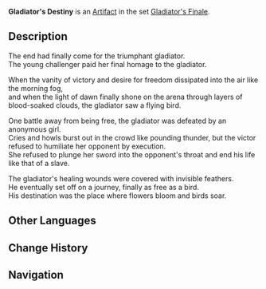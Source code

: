{{Artifact Infobox
|image = Item Gladiator's Destiny.png
|set   = Gladiator's Finale
|piece = Plume of Death
}}
{{Description|A feather of dreams that soars free like an eagle. At the end of the gladiator's legendary life, this parting gift was left upon his chest by a bird that knew true freedom.}}
'''Gladiator's Destiny''' is an [[Artifact]] in the set [[Gladiator's Finale]].

==Description==
The end had finally come for the triumphant gladiator.<br />The young challenger paid her final homage to the gladiator.

When the vanity of victory and desire for freedom dissipated into the air like the morning fog,<br />and when the light of dawn finally shone on the arena through layers of blood-soaked clouds, the gladiator saw a flying bird.

One battle away from being free, the gladiator was defeated by an anonymous girl.<br />Cries and howls burst out in the crowd like pounding thunder, but the victor refused to humiliate her opponent by execution.<br />She refused to plunge her sword into the opponent's throat and end his life like that of a slave.

The gladiator's healing wounds were covered with invisible feathers.<br />He eventually set off on a journey, finally as free as a bird.<br />His destination was the place where flowers bloom and birds soar.

==Other Languages==
{{Other Languages
|en      = Gladiator's Destiny
|zhs     = 角斗士的归宿
|zhs_rm  = Jiǎodòushì de Guīsù
|zht     = 角鬥士的歸宿
|zht_rm  = Jiǎodòushì de Guīsù
|zh_tl   = Gladiator's Destiny
|ja      = 剣闘士の帰着
|ja_rm   = Kentoushi no Kichaku
|ja_tl   = Gladiator's Return Home
|ja_note = 帰着 can also mean "conclusion"
|ko      = 검투사의 귀결
|ko_rm   = Geomtusa-ui Gwigyeol
|ko_tl   = Gladiator's Conclusion
|es      = Destino del Gladiador
|es_tl   = Destiny of the Gladiator
|fr      = Destination du Gladiateur
|fr_tl   = Destination of the Gladiator
|ru      = Судьба гладиатора
|ru_tl   = 
|th      = Gladiator's Destiny
|vi      = Giác Đấu Sĩ Trở Về
|vi_tl   = 
|de      = Zuflucht des Gladiators
|de_tl   = Refuge of the Gladiator
|id      = Gladiator's Destiny
|pt      = Destino do Gladiador
|pt_tl   = 
}}

==Change History==
{{Change History|1.0}}

==Navigation==
{{Artifact Set Navbox|Gladiator's Finale}}
